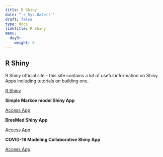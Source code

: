 ---
title: R Shiny
date: "`r Sys.Date()`"
draft: false
type: docs
linktitle: R Shiny
menu:
  day3:
    weight: 6
---

## R Shiny

R Shiny official site - this site contains a lot of useful information on Shiny Apps including tutorials on building one.

[R Shiny](https://shiny.rstudio.com/)

**Simple Markov model Shiny App**

[Access App](https://darkpeakanalytics.shinyapps.io/sadm-mk2/)

**BresMed Shiny App**

[Access App](https://bresmed-intrface-hypothetical-car-t-model.shinyapps.io/IntRface_Model-PharmacoEconomics/)

**COVID-19 Modeling Collaborative Shiny App**

[Access App](https://www.covid-19-mc.ca/interactive-models/hospital-resources)

